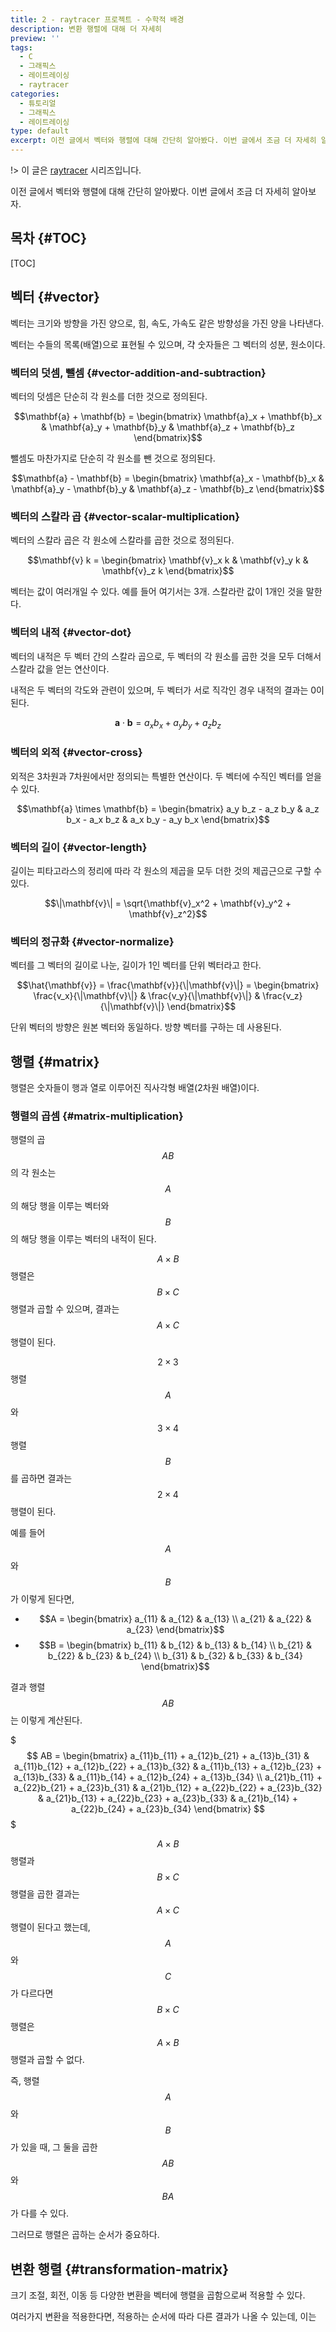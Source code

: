 ```yaml
---
title: 2 - raytracer 프로젝트 - 수학적 배경
description: 변환 행렬에 대해 더 자세히
preview: ''
tags:
  - C
  - 그래픽스
  - 레이트레이싱
  - raytracer
categories:
  - 튜토리얼
  - 그래픽스
  - 레이트레이싱
type: default
excerpt: 이전 글에서 벡터와 행렬에 대해 간단히 알아봤다. 이번 글에서 조금 더 자세히 알아보자. 벡터는 크기와 방향을 가진 양으로, 힘, 속도, 가속도 같은 방향성을 가진 양을 나타낸다.
---
```


!> 이 글은 [raytracer](/tags/raytracer) 시리즈입니다.

이전 글에서 벡터와 행렬에 대해 간단히 알아봤다. 이번 글에서 조금 더 자세히 알아보자.

## 목차 \{#TOC\}

[TOC]

## 벡터 \{#vector\}

벡터는 크기와 방향을 가진 양으로, 힘, 속도, 가속도 같은 방향성을 가진 양을 나타낸다.

벡터는 수들의 목록(배열)으로 표현될 수 있으며, 갹 숫자들은 그 벡터의 성분, 원소이다.

### 벡터의 덧셈, 뺄셈 \{#vector-addition-and-subtraction\}

벡터의 덧셈은 단순히 각 원소를 더한 것으로 정의된다.

$$\mathbf{a} + \mathbf{b} = \begin{bmatrix} \mathbf{a}_x + \mathbf{b}_x & \mathbf{a}_y + \mathbf{b}_y & \mathbf{a}_z + \mathbf{b}_z \end{bmatrix}$$

뺄셈도 마찬가지로 단순히 각 원소를 뺀 것으로 정의된다.

$$\mathbf{a} - \mathbf{b} = \begin{bmatrix} \mathbf{a}_x - \mathbf{b}_x & \mathbf{a}_y - \mathbf{b}_y & \mathbf{a}_z - \mathbf{b}_z \end{bmatrix}$$

### 벡터의 스칼라 곱 \{#vector-scalar-multiplication\}

벡터의 스칼라 곱은 각 원소에 스칼라를 곱한 것으로 정의된다.

$$\mathbf{v} k = \begin{bmatrix} \mathbf{v}_x k & \mathbf{v}_y k & \mathbf{v}_z k \end{bmatrix}$$

벡터는 값이 여러개일 수 있다. 예를 들어 여기서는 3개. 스칼라란 값이 1개인 것을 말한다.

### 벡터의 내적 \{#vector-dot\}

벡터의 내적은 두 벡터 간의 스칼라 곱으로, 두 벡터의 각 원소를 곱한 것을 모두 더해서 스칼라 값을 얻는 연산이다.

내적은 두 벡터의 각도와 관련이 있으며, 두 벡터가 서로 직각인 경우 내적의 결과는 0이 된다.

$$\mathbf{a} \cdot \mathbf{b} = a_x b_x + a_y b_y + a_z b_z$$

### 벡터의 외적 \{#vector-cross\}

외적은 3차원과 7차원에서만 정의되는 특별한 연산이다. 두 벡터에 수직인 벡터를 얻을 수 있다.

$$\mathbf{a} \times \mathbf{b} = \begin{bmatrix} a_y b_z - a_z b_y & a_z b_x - a_x b_z & a_x b_y - a_y b_x \end{bmatrix}$$

### 벡터의 길이 \{#vector-length\}

길이는 피타고라스의 정리에 따라 각 원소의 제곱을 모두 더한 것의 제곱근으로 구할 수 있다.

$$\|\mathbf{v}\| = \sqrt{\mathbf{v}_x^2 + \mathbf{v}_y^2 + \mathbf{v}_z^2}$$

### 벡터의 정규화 \{#vector-normalize\}

벡터를 그 벡터의 길이로 나눈, 길이가 1인 벡터를 단위 벡터라고 한다.

$$\hat{\mathbf{v}} = \frac{\mathbf{v}}{\|\mathbf{v}\|} = \begin{bmatrix} \frac{v_x}{\|\mathbf{v}\|} & \frac{v_y}{\|\mathbf{v}\|} & \frac{v_z}{\|\mathbf{v}\|} \end{bmatrix}$$

단위 벡터의 방향은 원본 벡터와 동일하다. 방향 벡터를 구하는 데 사용된다.

## 행렬 \{#matrix\}

행렬은 숫자들이 행과 열로 이루어진 직사각형 배열(2차원 배열)이다.

### 행렬의 곱셈 \{#matrix-multiplication\}

행렬의 곱 $$AB$$의 각 원소는 $$A$$의 해당 행을 이루는 벡터와 $$B$$의 해당 행을 이루는 벡터의 내적이 된다.

$$A \times B$$ 행렬은 $$B \times C$$ 행렬과 곱할 수 있으며, 결과는 $$A \times C$$ 행렬이 된다.

$$2 \times 3$$ 행렬 $$A$$와 $$3 \times 4$$ 행렬 $$B$$를 곱하면 결과는 $$2 \times 4$$ 행렬이 된다.

예를 들어 $$A$$와 $$B$$가 이렇게 된다면,

- $$A = \begin{bmatrix} a_{11} & a_{12} & a_{13} \\ a_{21} & a_{22} & a_{23} \end{bmatrix}$$
- $$B = \begin{bmatrix} b_{11} & b_{12} & b_{13} & b_{14} \\ b_{21} & b_{22} & b_{23} & b_{24} \\ b_{31} & b_{32} & b_{33} & b_{34} \end{bmatrix}$$

결과 행렬 $$AB$$는 이렇게 계산된다.

$$$
AB = \begin{bmatrix}
a_{11}b_{11} + a_{12}b_{21} + a_{13}b_{31} & a_{11}b_{12} + a_{12}b_{22} + a_{13}b_{32} & a_{11}b_{13} + a_{12}b_{23} + a_{13}b_{33} & a_{11}b_{14} + a_{12}b_{24} + a_{13}b_{34} \\
a_{21}b_{11} + a_{22}b_{21} + a_{23}b_{31} & a_{21}b_{12} + a_{22}b_{22} + a_{23}b_{32} & a_{21}b_{13} + a_{22}b_{23} + a_{23}b_{33} & a_{21}b_{14} + a_{22}b_{24} + a_{23}b_{34}
\end{bmatrix}
$$$

$$A \times B$$ 행렬과 $$B \times C$$ 행렬을 곱한 결과는 $$A \times C$$ 행렬이 된다고 했는데,
$$A$$와 $$C$$가 다르다면 $$B \times C$$ 행렬은 $$A \times B$$ 행렬과 곱할 수 없다.

즉, 행렬 $$A$$와 $$B$$가 있을 때, 그 둘을 곱한 $$AB$$와 $$BA$$가 다를 수 있다.

그러므로 행렬은 곱하는 순서가 중요하다.

## 변환 행렬 \{#transformation-matrix\}

크기 조절, 회전, 이동 등 다양한 변환을 벡터에 행렬을 곱함으로써 적용할 수 있다.

여러가지 변환을 적용한다면, 적용하는 순서에 따라 다른 결과가 나올 수 있는데, 이는 
